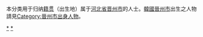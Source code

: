 {{Catnav|頁面分類|各種主題的頁面分類|依中国各省来作的分类|各地中国人|河北人|石家莊人}}
{{Catnav|頁面分類|人物|各國人物|中国人|各地中国人|河北人|石家莊人}}
本分类用于归纳[[籍贯|籍贯]]（出生地）属于[[河北省|河北省]][[晋州市_(中华人民共和国)|晋州市]]的人士。[[大韩民国|韓國]][[晉州市_(韓國)|晉州市]]出生之人物請見[[:Category:晉州市出身人物_(韓國)|Category:晉州市出身人物]]。

[[Category:石家莊人|*]]
[[Category:晋州市_(中华人民共和国)|*]]